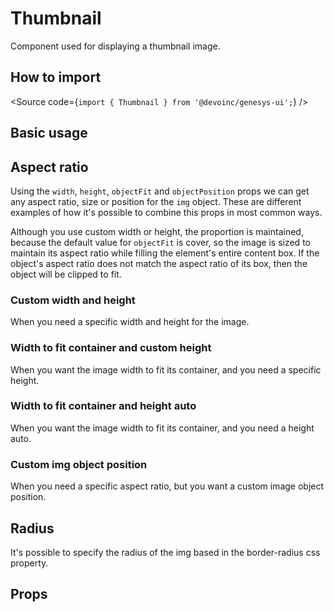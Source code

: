 

<Meta of={Stories} />

# Thumbnail

Component used for displaying a thumbnail image.

## How to import

<Source code={`import { Thumbnail } from '@devoinc/genesys-ui';`} />

## Basic usage

<Canvas of={Stories.Playground} />

## Aspect ratio

Using the `width`, `height`, `objectFit` and `objectPosition` props we can get
any aspect ratio, size or position for the `img` object. These are different
examples of how it's possible to combine this props in most common ways.

Although you use custom width or height, the proportion is maintained, because
the default value for `objectFit` is cover, so the image is sized to maintain
its aspect ratio while filling the element's entire content box.
If the object's aspect ratio does not match the aspect ratio of its box, then
the object will be clipped to fit.

### Custom width and height

When you need a specific width and height for the image.

<Canvas of={Stories.CustomSize} />

### Width to fit container and custom height

When you want the image width to fit its container, and you need a specific
height.

<Canvas of={Stories.FitContainerCustomHeight} />

### Width to fit container and height auto

When you want the image width to fit its container, and you need a height auto.

<Canvas of={Stories.FitContainerHeightAuto} />

### Custom img object position

When you need a specific aspect ratio, but you want a custom image object
position.

<Canvas of={Stories.CustomObjectPosition} />

## Radius

It's possible to specify the radius of the img based in the border-radius css
property.

<Canvas of={Stories.Radius} />

## Props

<ArgTypes of={Stories} />
